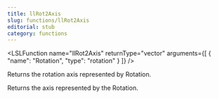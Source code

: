 ```yaml
---
title: llRot2Axis
slug: functions/llRot2Axis
editorial: stub
category: functions
---
```


<LSLFunction
	name="llRot2Axis"
	returnType="vector"
	arguments={[
	{
		"name": "Rotation",
		"type": "rotation"
	}
]}
/>

Returns the rotation axis represented by Rotation.

Returns the axis represented by the Rotation.
